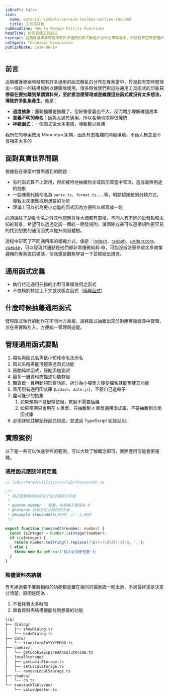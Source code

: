 ```yaml
---
isDraft: false
icon:
  name: material-symbols:service-toolbox-outline-rounded
  title: 工具箱符號
subHeadline: How to Manage Utility Functions
headline: 如何管理工具函式
excerpt: 近期維護專案時發現有許多通用的函式散亂的分布在專案當中，於是趁有空時整理出一個統一的結構規則以便團隊使用。很多時候我們對這些通用工具函式的印象只停留在要抽離到某個資料夾，至於要怎麼管理或是維護這些函式就沒有太多想法，導致許多亂象產生，像是：過度抽象、意義不明的命名、神級函式。
category: Technical Discussion
publishDate: 2024-08-14
---
```


## 前言

近期維護專案時發現有許多通用的函式散亂的分布在專案當中，於是趁有空時整理出一個統一的結構規則以便團隊使用。很多時候我們對這些通用工具函式的印象**只停留在要抽離到某個資料夾，至於要怎麼管理或是維護這些函式就沒有太多想法，導致許多亂象產生**，像是：

- **過度抽象**：邏輯抽離是抽離了，但好像意義也不大，反而增加理解維護成本
- **意義不明的命名**：因為太過於通用，所以名稱也取得很攏統
- **神級函式**：一個函式做太多事情，導致難以維護

<Sidenote type="info">我所在的專案使用 Monorepo 架構，因此有更複雜的開發環境，不過大概念是不會相差太多的</Sidenote>

## 面對真實世界問題

根據我在專案中實際遇到的問題：

- 有的函式算不上常用，但卻被特地抽離到全域函示庫當中管理，造成毫無用途的抽象
- 一些陳舊代碼命名為 `parse.ts`、`format.ts`……等，明顯超攏統的分類方式，導致未來很難找到想要的功能
- 理論上可以拆為更小功能的函式因為方便所以都寫成一坨

必須說除了胡亂命名之外其他問題背後大概都有取捨，不同人有不同的出發點和未知的背景，希望可以透過定調一個統一開發規則，讓團隊成員可以遵循規則更容易的找到想要的通用函式以提升開發體驗。

過程中研究了不同通用庫的組織方式，像是：[lodash](https://github.com/lodash/lodash/tree/main/src)、[radash](https://github.com/sodiray/radash/tree/master/src)、[underscore](https://github.com/jashkenas/underscore/tree/master/modules)、[vueuse](https://github.com/vueuse/vueuse/tree/main/packages/core)，可以發現共通點是他們都非常優雅純粹 😅，可能沒辦法替參雜太多商業邏輯的專案提供建議，但我還是觀察學習一下並總結出規律。

## 通用函式定義

- 執行特定通用任務的小型可重複使用之函式
- 不依賴於特定上下文或狀態之函式（[純粹函式](/post/why-pure-function/)）

## 什麼時候抽離通用函式

發現函式執行的動作在不同地方重複，請將函式抽離出來於對應層級倉庫中管理，並在需要時引入，方便統一管理與追蹤。

## 管理通用函式要點

1. 檔名與函式名需依小駝峰命名法命名
2. 函式名稱需能清楚表達函式功能
3. 鼓勵純粹函式，鼓勵添加測試
4. 最多一層資料夾描述功能群組
5. 職責單一且用動詞形容功能，拆分為小檔案方便從檔名就能預覽其功能
6. 善用現有通用函式庫 (`Lodash`、`date.js`)，不要自己造輪子
7. 盡可能少的抽象
   1. 如果預期不會很常使用，乾脆不需要抽離
   2. 如果預期只會用在 `A` 專案，只抽離到 `A` 專案通用函式庫，不要抽離到全局函式庫
8. 必須詳細註解記錄函式用途，並透過 TypeScript 紀錄型別。

## 實際案例

以下是一些可以快速參照的範例，可以大致了解概念即可，實際應用可能會更複雜。

### 通用函式應該如何定義

```ts
// libs/shared/utility/src/lib/thousandth.ts

/**
 * 將正整數轉換成具有千位分隔符的字串
 *
 * @param number - 整數，如無輸入預設為 0
 * @returns 具有千位分隔符的字串
 * @example thousandth(1000) // '1,000'
 */

export function thousandth(number: number) {
  const isInteger = Number.isInteger(number);
  if (isInteger) {
    return number.toString().replace(/\B(?=(\d{3})+$)/g, ',');
  } else {
    throw new RangeError('輸入必須是整數');
  }
}
```

### 整體資料夾結構

有考慮過要不要將相似的功能都放置在相同的檔案統一輸出過，不過最終還是決定分清楚，原因是因為：

1. 不會耗費太多時間
2. 單看資料夾結構便能找到想要的功能

```bash
lib/
├── dialog/
│   ├── showDialog.ts
│   └── hideDialog.ts
├── date/
│   └── transformToYYYYMMDD.ts
├── cookie/
│   └── getCookieExpiredAbsoluteTime.ts
├── localStorage/
│   ├── getLocalStorage.ts
│   ├── setLocalStorage.ts
│   └── removeLocalStorage.ts
├── shadcn/
│   └── cn.ts
└── tanstackTableVue/
    └── valueUpdater.ts
```
